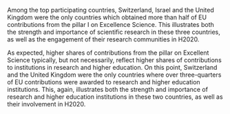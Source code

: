 Among the top participating countries, Switzerland, Israel and the United Kingdom were the only countries which obtained more than half of EU contributions from the pillar I on Excellence Science.  This illustrates both the strength and importance of scientific research in these three countries, as well as the engagement of their research communities in H2020. 

As expected, higher shares of contributions from the pillar on Excellent Science typically, but not necessarily, reflect higher shares of contributions to institutions in research and higher education. On this point, Switzerland and the United Kingdom were the only countries where over three-quarters of EU contributions were awarded to research and higher education institutions. This, again, illustrates both the strength and importance of research and higher education institutions in these two countries, as well as their involvement in H2020.
